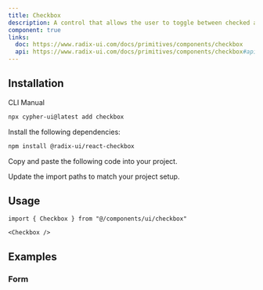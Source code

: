 ```yaml
---
title: Checkbox
description: A control that allows the user to toggle between checked and not checked.
component: true
links:
  doc: https://www.radix-ui.com/docs/primitives/components/checkbox
  api: https://www.radix-ui.com/docs/primitives/components/checkbox#api-reference
---
```


<ComponentPreview name="checkbox-demo" description="A checkbox" />

## Installation

<CodeTabs>

<TabsList>
  <TabsTrigger value="cli">CLI</TabsTrigger>
  <TabsTrigger value="manual">Manual</TabsTrigger>
</TabsList>
<TabsContent value="cli">

```bash
npx cypher-ui@latest add checkbox
```

</TabsContent>

<TabsContent value="manual">

<Steps>

<Step>Install the following dependencies:</Step>

```bash
npm install @radix-ui/react-checkbox
```

<Step>Copy and paste the following code into your project.</Step>

<ComponentSource name="checkbox" title="components/ui/checkbox.tsx" />

<Step>Update the import paths to match your project setup.</Step>

</Steps>

</TabsContent>

</CodeTabs>

## Usage

```tsx
import { Checkbox } from "@/components/ui/checkbox"
```

```tsx
<Checkbox />
```

## Examples

### Form

<ComponentPreview name="checkbox-form-multiple" />
